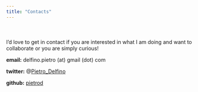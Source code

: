 ```yaml
---
title: "Contacts"
---
```

<div style="margin-bottom:50px;">
</div>
I'd love to get in contact if you are interested in what I am doing and want to collaborate or you are simply curious!

**email:** delfino.pietro (at) gmail (dot) com

**twitter:** @[Pietro_Delfino](https://twitter.com/Pietro_Delfino/)

**github:** [pietrod](https://github.com/PietroD/)
